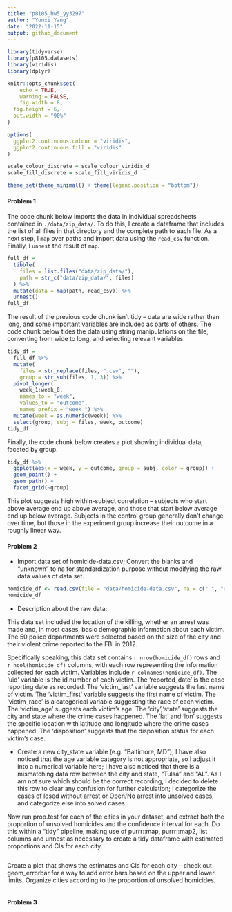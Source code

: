 ```yaml
---
title: "p8105_hw5_yy3297"
author: "Yunxi Yang"
date: "2022-11-15"
output: github_document
---
```


```r
library(tidyverse)
library(p8105.datasets)
library(viridis)
library(dplyr)

knitr::opts_chunk$set(
	echo = TRUE,
	warning = FALSE,
	fig.width = 8, 
  fig.height = 6,
  out.width = "90%"
)

options(
  ggplot2.continuous.colour = "viridis",
  ggplot2.continuous.fill = "viridis"
)

scale_colour_discrete = scale_colour_viridis_d
scale_fill_discrete = scale_fill_viridis_d

theme_set(theme_minimal() + theme(legend.position = "bottom"))
```

#### Problem 1

The code chunk below imports the data in individual spreadsheets contained in `./data/zip_data/`. To do this, I create a dataframe that includes the list of all files in that directory and the complete path to each file. As a next step, I `map` over paths and import data using the `read_csv` function. Finally, I `unnest` the result of `map`.

```r
full_df = 
  tibble(
    files = list.files("data/zip_data/"),
    path = str_c("data/zip_data/", files)
  ) %>% 
  mutate(data = map(path, read_csv)) %>% 
  unnest()
full_df
```

The result of the previous code chunk isn't tidy -- data are wide rather than long, and some important variables are included as parts of others. The code chunk below tides the data using string manipulations on the file, converting from wide to long, and selecting relevant variables. 

```r
tidy_df = 
  full_df %>% 
  mutate(
    files = str_replace(files, ".csv", ""),
    group = str_sub(files, 1, 3)) %>% 
  pivot_longer(
    week_1:week_8,
    names_to = "week",
    values_to = "outcome",
    names_prefix = "week_") %>% 
  mutate(week = as.numeric(week)) %>% 
  select(group, subj = files, week, outcome)
tidy_df
```

Finally, the code chunk below creates a plot showing individual data, faceted by group. 

```r
tidy_df %>% 
  ggplot(aes(x = week, y = outcome, group = subj, color = group)) + 
  geom_point() + 
  geom_path() + 
  facet_grid(~group)
```

This plot suggests high within-subject correlation -- subjects who start above average end up above average, and those that start below average end up below average. Subjects in the control group generally don't change over time, but those in the experiment group increase their outcome in a roughly linear way. 


#### Problem 2


* Import data set of homicide-data.csv; Convert the blanks and "unknown" to na for standardization purpose without modifying the raw data values of data set.

```r
homicide_df <- read.csv(file = "data/homicide-data.csv", na = c(" ", "Unknown"))
homicide_df
```
* Description about the raw data: 

This data set included the location of the killing, whether an arrest was made and, in most cases, basic demographic information about each victim. The 50 police departments were selected based on the size of the city and their violent crime reported to the FBI in 2012.

Specifically speaking, this data set contains `r nrow(homicide_df)` rows and `r ncol(homicide_df)` columns, with each row representing the information collected for each victim.
Variables include `r colnames(homicide_df)`.
The 'uid' variable is the id number of each victim.
The 'reported_date' is the case reporting date as recorded.
The 'victim_last' variable suggests the last name of victim.
The 'victim_first' variable suggests the first name of victim.
The 'victim_race' is a categorical variable suggesting the race of each victim.
The 'victim_age' suggests each victim's age.
The 'city','state' suggests the city and state where the crime cases happened.
The 'lat' and 'lon' suggests the specific location with latitude and longitude where the crime cases happened.
The 'disposition' suggests that the disposition status for each victim's case.

* Create a new city_state variable (e.g. “Baltimore, MD”); I have also noticed that the age variable category is not appropriate, so I adjust it into a numerical variable here; I have also noticed that there is a mismatching data row between the city and state, "Tulsa" and "AL". As I am not sure which should be the correct recording, I decided to delete this row to clear any confusion for further calculation; I categorize the cases of losed without arrest or Open/No arrest into unsolved cases, and categorize else into solved cases.


Now run prop.test for each of the cities in your dataset, and extract both the proportion of unsolved homicides and the confidence interval for each. Do this within a “tidy” pipeline, making use of purrr::map, purrr::map2, list columns and unnest as necessary to create a tidy dataframe with estimated proportions and CIs for each city.

```r

```

Create a plot that shows the estimates and CIs for each city – check out geom_errorbar for a way to add error bars based on the upper and lower limits. Organize cities according to the proportion of unsolved homicides.

```r

```


#### Problem 3

```r

```

